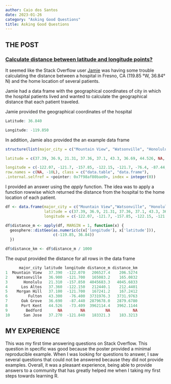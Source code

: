 ```yaml
---
author: Caio dos Santos
date: 2023-01-26
category: "Asking Good Questions"
title: Asking Good Questions
---
```


## THE POST

### [Calculate distance between latitude and longitude points?](https://stackoverflow.com/questions/75228511/calculate-distance-between-latitude-and-longitude-points/75228753#75228753)

It seemed like the Stack Overflow user [Jamie](https://stackoverflow.com/users/20152268/jamie) was having some trouble calculating the distance between a hospital in Fresno, CA (119.85 °W, 36.84° N) and the home location of several patients.

Jamie had a data frame with the geographical coordinates of city in which the hospital patients lived and wanted to calculate the geographical distance that each patient traveled.

Jamie provided the geographical coordinates of the hospital

```r
Latitude: 36.840

Longitude: -119.850
```

In addition, Jamie also provided the an example data frame

```r
structure(list(major_city = c("Mountain View", "Watsonville", "Honolulu", "Los Altos", "Morgan Hill", "Fulton", "Oak Grove", "Port Kent", "Bedford", "San Jose"), 

latitude = c(37.39, 36.9, 21.31, 37.36, 37.1, 43.3, 36.69, 44.526, NA, 37.27),

longitude = c(-122.07, -121.7, -157.85, -122.15, -121.7, -76.4, -87.44, -73.409, NA, -121.84)), 
row.names = c(NA, -10L), class = c("data.table", "data.frame"), 
.internal.selfref = <pointer: 0x7f98af80bae0>, index = integer(0))

```

I provided an answer using the *apply* function. The idea was to apply a function rowwise which returned the distance from the hospital to the home location of each patient.

```r
df <- data.frame(major_city = c("Mountain View","Watsonville", "Honolulu", "Los Altos", "Morgan Hill", "Fulton", "Oak Grove", "Port Kent", "Bedford", "San Jose"),
                 latitude = c(37.39, 36.9, 21.31, 37.36, 37.1, 43.3, 36.69, 44.526, NA, 37.27),
                 longitude = c(-122.07, -121.7, -157.85, -122.15, -121.7, -76.4, -87.44, -73.409, NA, -121.84))

df$distance_m <- apply(df, MARGIN = 1, function(x) {
  geosphere::distGeo(as.numeric(c(x['longitude'], x['latitude'])),
                     c(-119.85, 36.84)) 
  })

df$distance_km <- df$distance_m / 1000

```

The ouput provided the distance for all rows in the data frame

```r
      major_city latitude longitude distance_m distance_km
1  Mountain View   37.390  -122.070   206527.4    206.5274
2    Watsonville   36.900  -121.700   165083.2    165.0832
3       Honolulu   21.310  -157.850  4045683.3   4045.6833
4      Los Altos   37.360  -122.150   212440.1    212.4401
5    Morgan Hill   37.100  -121.700   167241.2    167.2412
6         Fulton   43.300   -76.400  3731976.3   3731.9763
7      Oak Grove   36.690   -87.440  2879678.0   2879.6780
8      Port Kent   44.526   -73.409  3962114.4   3962.1144
9        Bedford       NA        NA         NA          NA
10      San Jose   37.270  -121.840   183321.3    183.3213
```

## MY EXPERIENCE

This was my first time answering questions on Stack Overflow. This question in specific was good because the poster provided a minimal reproducible example. When I was looking for questions to answer, I saw several questions that could not be answered because they did not provide examples. Overall, it was a pleasant experience, being able to provide answers to a community that has greatly helped me when I taking my first steps towards learning R.
